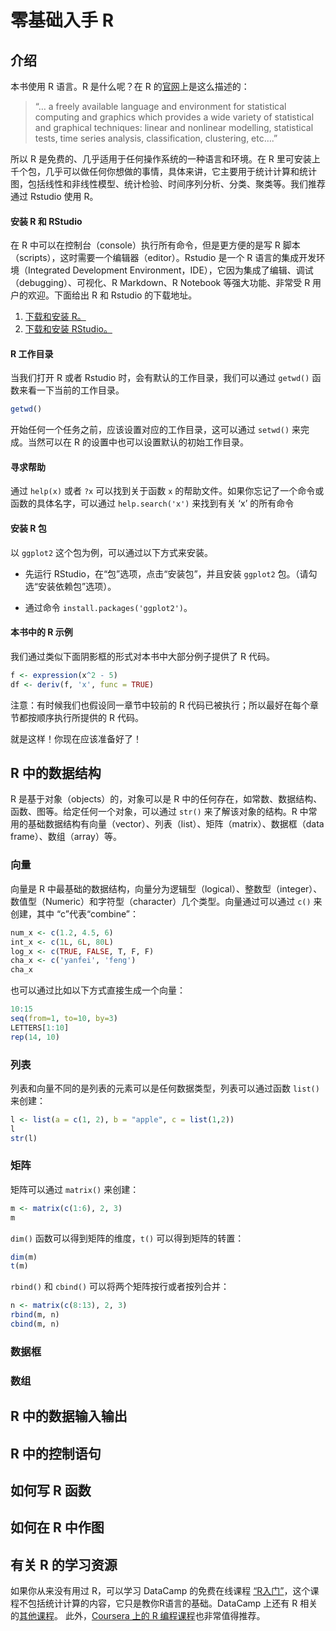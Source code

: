 \mainmatter

# 零基础入手 R  {#R}




## 介绍

本书使用 R 语言。R 是什么呢？在 R 的[官网](http://cran.r-project.org/)上是这么描述的：

> "... a freely available language and environment for statistical computing and graphics which provides a wide variety of statistical and graphical techniques: linear and nonlinear modelling, statistical tests, time series analysis, classification, clustering, etc...."

所以 R 是免费的、几乎适用于任何操作系统的一种语言和环境。在 R 里可安装上千个包，几乎可以做任何你想做的事情，具体来讲，它主要用于统计计算和统计图，包括线性和非线性模型、统计检验、时间序列分析、分类、聚类等。我们推荐通过 Rstudio 使用 R。

#### 安装 R 和 RStudio {-}

在 R 中可以在控制台（console）执行所有命令，但是更方便的是写 R 脚本（scripts），这时需要一个编辑器（editor）。Rstudio 是一个 R 语言的集成开发环境（Integrated Development Environment，IDE），它因为集成了编辑、调试（debugging）、可视化、R Markdown、R Notebook 等强大功能、非常受 R 用户的欢迎。下面给出 R 和 Rstudio 的下载地址。

  1. [下载和安装 R。](http://cran.r-project.org/)
  2. [下载和安装 RStudio。](http://bit.ly/rstudiodownload)


#### R 工作目录 {-}

当我们打开 R 或者 Rstudio 时，会有默认的工作目录，我们可以通过 `getwd()` 函数来看一下当前的工作目录。
```r
getwd()
```
开始任何一个任务之前，应该设置对应的工作目录，这可以通过 `setwd()` 来完成。当然可以在 R 的设置中也可以设置默认的初始工作目录。

#### 寻求帮助{-}

通过 `help(x)` 或者 `?x` 可以找到关于函数 `x` 的帮助文件。如果你忘记了一个命令或函数的具体名字，可以通过 `help.search('x')` 来找到有关 'x' 的所有命令



#### 安装 R 包 {-}
以 `ggplot2` 这个包为例，可以通过以下方式来安装。

- 先运行 RStudio，在“包”选项，点击“安装包”，并且安装 `ggplot2` 包。（请勾选“安装依赖包”选项）。

- 通过命令 `install.packages('ggplot2')`。


#### 本书中的 R 示例 {-}

我们通过类似下面阴影框的形式对本书中大部分例子提供了 R 代码。


```r
f <- expression(x^2 - 5)
df <- deriv(f, 'x', func = TRUE)
```

注意：有时候我们也假设同一章节中较前的 R 代码已被执行；所以最好在每个章节都按顺序执行所提供的 R 代码。 

就是这样！你现在应该准备好了！


## R 中的数据结构

R 是基于对象（objects）的，对象可以是 R 中的任何存在，如常数、数据结构、函数、图等。给定任何一个对象，可以通过 `str()` 来了解该对象的结构。R 中常用的基础数据结构有向量（vector）、列表（list）、矩阵（matrix）、数据框（data frame）、数组（array）等。

### 向量

向量是 R 中最基础的数据结构，向量分为逻辑型（logical）、整数型（integer）、数值型（Numeric）和字符型（character）几个类型。向量通过可以通过 `c()` 来创建，其中 “c”代表“combine”：
```r
num_x <- c(1.2, 4.5, 6)
int_x <- c(1L, 6L, 80L)
log_x <- c(TRUE, FALSE, T, F, F)
cha_x <- c('yanfei', 'feng')
cha_x
```
也可以通过比如以下方式直接生成一个向量：
```r
10:15
seq(from=1, to=10, by=3)
LETTERS[1:10]
rep(14, 10)
```

### 列表

列表和向量不同的是列表的元素可以是任何数据类型，列表可以通过函数 `list()` 来创建：
```r
l <- list(a = c(1, 2), b = "apple", c = list(1,2))
l
str(l)
```


### 矩阵

矩阵可以通过 `matrix()` 来创建：
```r
m <- matrix(c(1:6), 2, 3)
m
```
`dim()` 函数可以得到矩阵的维度，`t()` 可以得到矩阵的转置：
```r
dim(m)
t(m)
```
`rbind()` 和 `cbind()` 可以将两个矩阵按行或者按列合并： 
```r
n <- matrix(c(8:13), 2, 3)
rbind(m, n)
cbind(m, n)
```


### 数据框

### 数组

## R 中的数据输入输出

## R 中的控制语句

## 如何写 R 函数

## 如何在 R 中作图


## 有关 R 的学习资源

如果你从来没有用过 R，可以学习 DataCamp 的免费在线课程 [“R入门”](http://bit.ly/dcintro2r)，这个课程不包括统计计算的内容，它只是教你R语言的基础。DataCamp 上还有 R 相关的[其他课程](https://www.datacamp.com/courses/tech:r)。 此外，[Coursera 上的 R 编程课程](https://www.coursera.org/learn/r-programming)也非常值得推荐。



